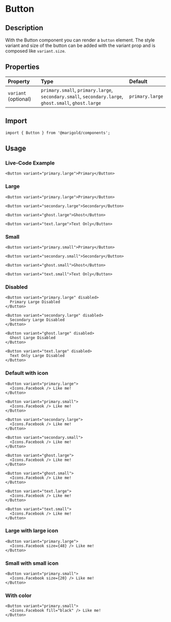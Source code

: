 

# Button

## Description

With the Button component you can render a `button` element.
The style variant and size of the button can be added with the variant prop and is composed like `variant.size`.

## Properties

| Property             | Type                                                                                                 | Default         |
| :------------------- | :--------------------------------------------------------------------------------------------------- | :-------------- |
| `variant` (optional) | `primary.small`, `primary.large`, `secondary.small`, `secondary.large`, `ghost.small`, `ghost.large` | `primary.large` |

## Import

```tsx code-only
import { Button } from '@marigold/components';
```

## Usage

### Live-Code Example

```tsx live-code
<Button variant="primary.large">Primary</Button>
```

### Large

```tsx
<Button variant="primary.large">Primary</Button>
```

```tsx
<Button variant="secondary.large">Secondary</Button>
```

```tsx
<Button variant="ghost.large">Ghost</Button>
```

```tsx
<Button variant="text.large">Text Only</Button>
```

### Small

```tsx
<Button variant="primary.small">Primary</Button>
```

```tsx
<Button variant="secondary.small">Secondary</Button>
```

```tsx
<Button variant="ghost.small">Ghost</Button>
```

```tsx
<Button variant="text.small">Text Only</Button>
```

### Disabled

```tsx
<Button variant="primary.large" disabled>
  Primary Large Disabled
</Button>
```

```tsx
<Button variant="secondary.large" disabled>
  Secondary Large Disabled
</Button>
```

```tsx
<Button variant="ghost.large" disabled>
  Ghost Large Disabled
</Button>
```

```tsx
<Button variant="text.large" disabled>
  Text Only Large Disabled
</Button>
```

### Default with icon

```tsx
<Button variant="primary.large">
  <Icons.Facebook /> Like me!
</Button>
```

```tsx
<Button variant="primary.small">
  <Icons.Facebook /> Like me!
</Button>
```

```tsx
<Button variant="secondary.large">
  <Icons.Facebook /> Like me!
</Button>
```

```tsx
<Button variant="secondary.small">
  <Icons.Facebook /> Like me!
</Button>
```

```tsx
<Button variant="ghost.large">
  <Icons.Facebook /> Like me!
</Button>
```

```tsx
<Button variant="ghost.small">
  <Icons.Facebook /> Like me!
</Button>
```

```tsx
<Button variant="text.large">
  <Icons.Facebook /> Like me!
</Button>
```

```tsx
<Button variant="text.small">
  <Icons.Facebook /> Like me!
</Button>
```

### Large with large icon

```tsx
<Button variant="primary.large">
  <Icons.Facebook size={48} /> Like me!
</Button>
```

### Small with small icon

```tsx
<Button variant="primary.small">
  <Icons.Facebook size={20} /> Like me!
</Button>
```

### With color

```tsx
<Button variant="primary.small">
  <Icons.Facebook fill="black" /> Like me!
</Button>
```

